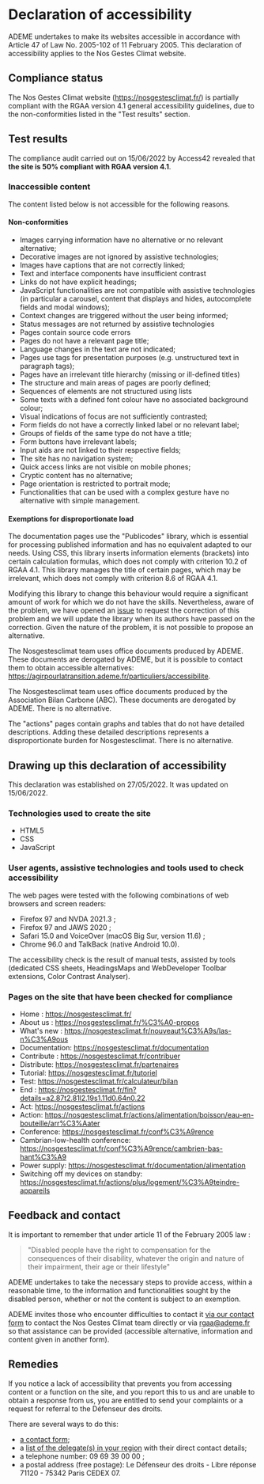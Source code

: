 # Declaration of accessibility

ADEME undertakes to make its websites accessible in accordance with Article 47 of Law No. 2005-102 of 11 February 2005.
This declaration of accessibility applies to the Nos Gestes Climat website.

## Compliance status

The Nos Gestes Climat website (https://nosgestesclimat.fr/) is partially compliant with the RGAA version 4.1 general accessibility guidelines, due to the non-conformities listed in the "Test results" section.

## Test results

The compliance audit carried out on 15/06/2022 by Access42 revealed that **the site is 50% compliant with RGAA version 4.1**.

### Inaccessible content

The content listed below is not accessible for the following reasons.

#### Non-conformities

- Images carrying information have no alternative or no relevant alternative;
- Decorative images are not ignored by assistive technologies;
- Images have captions that are not correctly linked;
- Text and interface components have insufficient contrast
- Links do not have explicit headings;
- JavaScript functionalities are not compatible with assistive technologies (in particular a carousel, content that displays and hides, autocomplete fields and modal windows);
- Context changes are triggered without the user being informed;
- Status messages are not returned by assistive technologies
- Pages contain source code errors
- Pages do not have a relevant page title;
- Language changes in the text are not indicated;
- Pages use tags for presentation purposes (e.g. unstructured text in paragraph tags);
- Pages have an irrelevant title hierarchy (missing or ill-defined titles)
- The structure and main areas of pages are poorly defined;
- Sequences of elements are not structured using lists
- Some texts with a defined font colour have no associated background colour;
- Visual indications of focus are not sufficiently contrasted;
- Form fields do not have a correctly linked label or no relevant label;
- Groups of fields of the same type do not have a title;
- Form buttons have irrelevant labels;
- Input aids are not linked to their respective fields;
- The site has no navigation system;
- Quick access links are not visible on mobile phones;
- Cryptic content has no alternative;
- Page orientation is restricted to portrait mode;
- Functionalities that can be used with a complex gesture have no alternative with simple management.

#### Exemptions for disproportionate load

The documentation pages use the "Publicodes" library, which is essential for processing published information and has no equivalent adapted to our needs. Using CSS, this library inserts information elements (brackets) into certain calculation formulas, which does not comply with criterion 10.2 of RGAA 4.1. This library manages the title of certain pages, which may be irrelevant, which does not comply with criterion 8.6 of RGAA 4.1.

Modifying this library to change this behaviour would require a significant amount of work for which we do not have the skills. Nevertheless, aware of the problem, we have opened an <a href="https://github.com/betagouv/publicodes/issues/226">issue</a> to request the correction of this problem and we will update the library when its authors have passed on the correction. Given the nature of the problem, it is not possible to propose an alternative.

The Nosgestesclimat team uses office documents produced by ADEME. These documents are derogated by ADEME, but it is possible to contact them to obtain accessible alternatives: https://agirpourlatransition.ademe.fr/particuliers/accessibilite.

The Nosgestesclimat team uses office documents produced by the Association Bilan Carbone (ABC). These documents are derogated by ADEME. There is no alternative.

The "actions" pages contain graphs and tables that do not have detailed descriptions. Adding these detailed descriptions represents a disproportionate burden for Nosgestesclimat. There is no alternative.

## Drawing up this declaration of accessibility

This declaration was established on 27/05/2022. It was updated on 15/06/2022.

### Technologies used to create the site

- HTML5
- CSS
- JavaScript

### User agents, assistive technologies and tools used to check accessibility

The web pages were tested with the following combinations of web browsers and screen readers:

- Firefox 97 and NVDA 2021.3 ;
- Firefox 97 and JAWS 2020 ;
- Safari 15.0 and VoiceOver (macOS Big Sur, version 11.6) ;
- Chrome 96.0 and TalkBack (native Android 10.0).

The accessibility check is the result of manual tests, assisted by tools (dedicated CSS sheets, HeadingsMaps and WebDeveloper Toolbar extensions, Color Contrast Analyser).

### Pages on the site that have been checked for compliance

- Home : https://nosgestesclimat.fr/
- About us : https://nosgestesclimat.fr/%C3%A0-propos
- What's new : https://nosgestesclimat.fr/nouveaut%C3%A9s/las-n%C3%A9ous
- Documentation: https://nosgestesclimat.fr/documentation
- Contribute : https://nosgestesclimat.fr/contribuer
- Distribute: https://nosgestesclimat.fr/partenaires
- Tutorial: https://nosgestesclimat.fr/tutoriel
- Test: https://nosgestesclimat.fr/calculateur/bilan
- End : https://nosgestesclimat.fr/fin?details=a2.87t2.81l2.19s1.11d0.64n0.22
- Act: https://nosgestesclimat.fr/actions
- Action: https://nosgestesclimat.fr/actions/alimentation/boisson/eau-en-bouteille/arr%C3%Aater
- Conference: https://nosgestesclimat.fr/conf%C3%A9rence
- Cambrian-low-health conference: https://nosgestesclimat.fr/conf%C3%A9rence/cambrien-bas-hant%C3%A9
- Power supply: https://nosgestesclimat.fr/documentation/alimentation
- Switching off my devices on standby: https://nosgestesclimat.fr/actions/plus/logement/%C3%A9teindre-appareils

## Feedback and contact

It is important to remember that under article 11 of the February 2005 law :

> "Disabled people have the right to compensation for the consequences of their disability, whatever the origin and nature of their impairment, their age or their lifestyle"

ADEME undertakes to take the necessary steps to provide access, within a reasonable time, to the information and functionalities sought by the disabled person, whether or not the content is subject to an exemption.

ADEME invites those who encounter difficulties to contact it <a href="/contact">via our contact form</a> to contact the Nos Gestes Climat team directly or via <a href="mailto:rgaa@ademe.fr">rgaa@ademe.fr</a> so that assistance can be provided (accessible alternative, information and content given in another form).

## Remedies

If you notice a lack of accessibility that prevents you from accessing content or a function on the site, and you report this to us and are unable to obtain a response from us, you are entitled to send your complaints or a request for referral to the Défenseur des droits.

There are several ways to do this:

- <a href="https://formulaire.defenseurdesdroits.fr/code/afficher.php?ETAPE=accueil_2016">a contact form</a>;
- a <a href="https://www.defenseurdesdroits.fr/office/">list of the delegate(s) in your region</a> with their direct contact details;
- a telephone number: 09 69 39 00 00 ;
- a postal address (free postage): Le Défenseur des droits - Libre réponse 71120 - 75342 Paris CEDEX 07.
